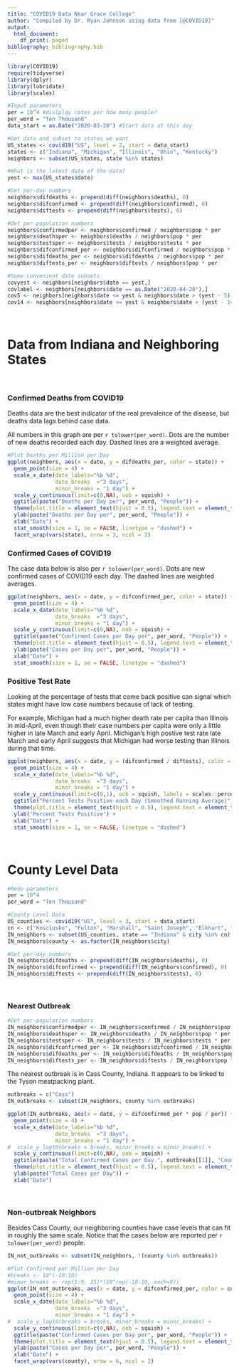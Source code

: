 ```yaml
---
title: "COVID19 Data Near Grace College"
author: "Compiled by Dr. Ryan Johnson using data from [@COVID19]"
output:
  html_document:
    df_print: paged
bibliography: bibliography.bib
---
```


```r
library(COVID19)
require(tidyverse)
library(dplyr)
library(lubridate)
library(scales)
```

```r
#Input parameters
per = 10^4 #dislplay rates per how many people?
per_word = "Ten Thousand"
data_start = as.Date("2020-03-20") #Start data at this day
```

```r
#Get data and subset to states we want
US_states <- covid19("US", level = 2, start = data_start)
states <- c("Indiana", "Michigan", "Illinois", "Ohio", "Kentucky")
neighbors <- subset(US_states, state %in% states)
```

```r
#What is the latest date of the data?
yest <- max(US_states$date)
```

```r
#Get per-day numbers
neighbors$difdeaths <- prepend(diff(neighbors$deaths), 0)
neighbors$difconfirmed <- prepend(diff(neighbors$confirmed), 0)
neighbors$diftests <- prepend(diff(neighbors$tests), 0)
```

```r
#Get per-population numbers
neighbors$confirmedper <- neighbors$confirmed / neighbors$pop * per
neighbors$deathsper <- neighbors$deaths / neighbors$pop * per
neighbors$testsper <- neighbors$tests / neighbors$tests * per
neighbors$difconfirmed_per <- neighbors$difconfirmed / neighbors$pop * per
neighbors$difdeaths_per <- neighbors$difdeaths / neighbors$pop * per
neighbors$diftests_per <- neighbors$diftests / neighbors$pop * per
```

```r
#Some convenient date subsets
covyest <- neighbors[neighbors$date == yest,]
covlabel <- neighbors[neighbors$date == as.Date("2020-04-20"),]
cov5 <- neighbors[neighbors$date <= yest & neighbors$date > (yest - 5),]
cov14 <- neighbors[neighbors$date <= yest & neighbors$date > (yest - 14),]
```

&nbsp;

# Data from Indiana and Neighboring States

&nbsp;

### Confirmed Deaths from COVID19

Deaths data are the best indicator of the real prevalence of the disease, but deaths data lags behind case data.

All numbers in this graph are per `r tolower(per_word)`.  Dots are the number of new deaths recorded each day.  Dashed lines are a weighted average.


```r
#Plot Deaths per Million per Day
ggplot(neighbors, aes(x = date, y = difdeaths_per, color = state)) + 
  geom_point(size = 4) +
  scale_x_date(date_labels="%b %d",
               date_breaks  ="3 days",
               minor_breaks = "1 day") + 
  scale_y_continuous(limit=c(0,NA), oob = squish) +
  ggtitle(paste("Deaths per Day per", per_word, "People")) + 
  theme(plot.title = element_text(hjust = 0.5), legend.text = element_text(size = 15)) + 
  ylab(paste("Deaths per Day per", per_word, "People")) + 
  xlab("Date") +
  stat_smooth(size = 1, se = FALSE, linetype = "dashed") +
  facet_wrap(vars(state), nrow = 3, ncol = 2)
```

### Confirmed Cases of COVID19

The case data below is also per `r tolower(per_word)`.  Dots are new confirmed cases of COVID19 each day.  The dashed lines are weighted averages.

```r
ggplot(neighbors, aes(x = date, y = difconfirmed_per, color = state)) + 
  geom_point(size = 4) +
  scale_x_date(date_labels="%b %d",
               date_breaks  ="3 days",
               minor_breaks = "1 day") + 
  scale_y_continuous(limit=c(0,NA), oob = squish) +
  ggtitle(paste("Confirmed Cases per Day per", per_word, "People")) + 
  theme(plot.title = element_text(hjust = 0.5), legend.text = element_text(size = 15)) + 
  ylab(paste("Cases per Day per", per_word, "People")) + 
  xlab("Date") +
  stat_smooth(size = 1, se = FALSE, linetype = "dashed")
```

### Positive Test Rate

Looking at the percentage of tests that come back positive can signal which states might have low case numbers because of lack of testing.

For example, Michigan had a much higher death rate per capita than Illinois in mid-April, even though their case numbers per capita were only a little higher in late March and early April.  Michigan's high postive test rate late March and early April suggests that Michigan had worse testing than Illinois during that time.

```r
ggplot(neighbors, aes(x = date, y = (difconfirmed / diftests), color = state)) + 
  geom_point(size = 4) +
  scale_x_date(date_labels="%b %d",
               date_breaks  ="3 days",
               minor_breaks = "1 day") + 
  scale_y_continuous(limit=c(0,1), oob = squish, labels = scales::percent) +
  ggtitle("Percent Tests Positive each Day (Smoothed Running Average)") + 
  theme(plot.title = element_text(hjust = 0.5), legend.text = element_text(size = 15)) + 
  ylab("Percent Tests Positive") + 
  xlab("Date") +
  stat_smooth(size = 1, se = FALSE, linetype = "dashed")
```
&nbsp;

# County Level Data

```r
#Redo parameters
per = 10^4
per_word = "Ten Thousand"
```

```r
#County Level Data
US_counties <- covid19("US", level = 3, start = data_start)
cn <- c("Kosciusko", "Fulton", "Marshall", "Saint Joseph", "Elkhart", "LaGrange", "Noble", "Whitley", "Allen", "Huntington", "Wabash", "Miami", "Cass")
IN_neighbors <- subset(US_counties, state == "Indiana" & city %in% cn)
IN_neighbors$county <- as.factor(IN_neighbors$city)
```

```r
#Get per-day numbers
IN_neighbors$difdeaths <- prepend(diff(IN_neighbors$deaths), 0)
IN_neighbors$difconfirmed <- prepend(diff(IN_neighbors$confirmed), 0)
IN_neighbors$diftests <- prepend(diff(IN_neighbors$tests), 0)
```

&nbsp;

### Nearest Outbreak


```r
#Get per-population numbers
IN_neighbors$confirmedper <- IN_neighbors$confirmed / IN_neighbors$pop * per
IN_neighbors$deathsper <- IN_neighbors$deaths / IN_neighbors$pop * per
IN_neighbors$testsper <- IN_neighbors$tests / IN_neighbors$tests * per
IN_neighbors$difconfirmed_per <- IN_neighbors$difconfirmed / IN_neighbors$pop * per
IN_neighbors$difdeaths_per <- IN_neighbors$difdeaths / IN_neighbors$pop * per
IN_neighbors$diftests_per <- IN_neighbors$diftests / IN_neighbors$pop * per
```

The nearest outbreak is in Cass County, Indiana.  It appears to be linked to the Tyson meatpacking plant.

```r
outbreaks = c("Cass")
IN_outbreaks <- subset(IN_neighbors, county %in% outbreaks)
```

```r
ggplot(IN_outbreaks, aes(x = date, y = difconfirmed_per * pop / per)) + 
  geom_point(size = 4) +
  scale_x_date(date_labels="%b %d",
               date_breaks  ="3 days",
               minor_breaks = "1 day") + 
#  scale_y_log10(breaks = breaks, minor_breaks = minor_breaks) + 
  scale_y_continuous(limit=c(0,NA), oob = squish) +
  ggtitle(paste("Total Confirmed Cases per Day.", outbreaks[[1]], "County population is", as.character(IN_outbreaks$pop[[1]]))) + 
  theme(plot.title = element_text(hjust = 0.5), legend.text = element_text(size = 15)) + 
  ylab(paste("Total Cases per Day")) + 
  xlab("Date")
```

&nbsp;

### Non-outbreak Neighbors

Besides Cass County, our neighboring counties have case levels that can fit in roughly the same scale.  Notice that the cases below are reported per `r tolower(per_word)` people.

```r
IN_not_outbreaks <- subset(IN_neighbors, !(county %in% outbreaks))
```

```r
#Plot Confirmed per Million per Day
#breaks <- 10^(-10:10)
#minor_breaks <- rep(1:9, 21)*(10^rep(-10:10, each=9))
ggplot(IN_not_outbreaks, aes(x = date, y = difconfirmed_per, color = county)) + 
  geom_point(size = 4) +
  scale_x_date(date_labels="%b %d",
               date_breaks  ="3 days",
               minor_breaks = "1 day") + 
#  scale_y_log10(breaks = breaks, minor_breaks = minor_breaks) + 
  scale_y_continuous(limit=c(0,NA), oob = squish) +
  ggtitle(paste("Confirmed Cases per Day per", per_word, "People")) + 
  theme(plot.title = element_text(hjust = 0.5), legend.text = element_text(size = 15)) + 
  ylab(paste("Cases per Day per", per_word, "People")) + 
  xlab("Date") +
  facet_wrap(vars(county), nrow = 6, ncol = 2)
```


